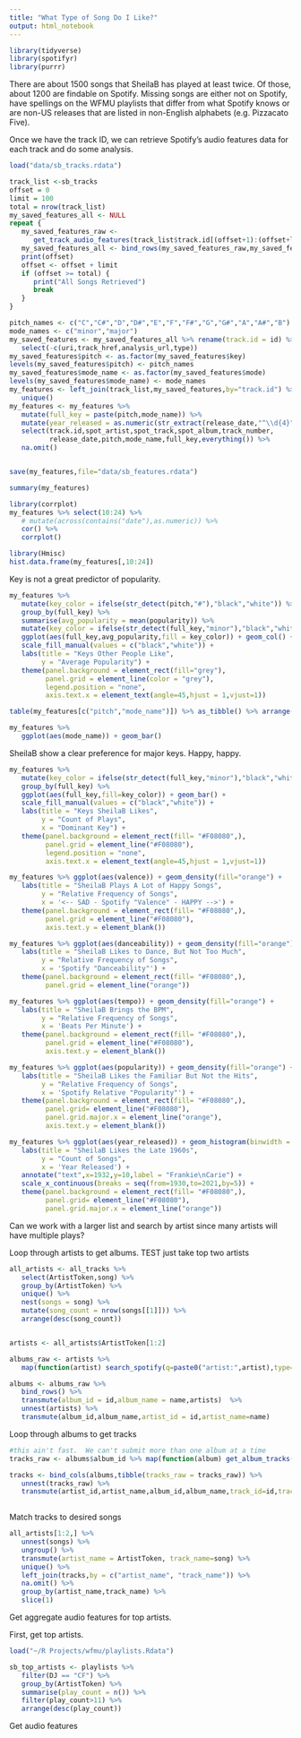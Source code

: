 ```yaml
---
title: "What Type of Song Do I Like?"
output: html_notebook
---
```


```r
library(tidyverse)
library(spotifyr)
library(purrr)
```

There are about 1500 songs that SheilaB has played at least twice. Of those, about 1200 are findable on Spotify.  Missing songs are either not on Spotify, have spellings on the WFMU playlists that differ from what Spotify knows or are non-US releases that are listed in non-English alphabets (e.g. Pizzacato Five).

Once we have the track ID, we can retrieve Spotify's audio features data for each track and do some analysis.



```r
load("data/sb_tracks.rdata")
```


```r
track_list <-sb_tracks
offset = 0
limit = 100
total = nrow(track_list)
my_saved_features_all <- NULL
repeat {
   my_saved_features_raw <-
      get_track_audio_features(track_list$track.id[(offset+1):(offset+limit)])
   my_saved_features_all <- bind_rows(my_saved_features_raw,my_saved_features_all)
   print(offset)
   offset <- offset + limit
   if (offset >= total) {
      print("All Songs Retrieved")
      break
   }
}
```


```r
pitch_names <- c("C","C#","D","D#","E","F","F#","G","G#","A","A#","B")
mode_names <- c("minor","major")
my_saved_features <- my_saved_features_all %>% rename(track.id = id) %>% 
   select(-c(uri,track_href,analysis_url,type))
my_saved_features$pitch <- as.factor(my_saved_features$key)
levels(my_saved_features$pitch) <- pitch_names
my_saved_features$mode_name <- as.factor(my_saved_features$mode)
levels(my_saved_features$mode_name) <- mode_names
my_features <- left_join(track_list,my_saved_features,by="track.id") %>% 
   unique() 
my_features <- my_features %>% 
   mutate(full_key = paste(pitch,mode_name)) %>% 
   mutate(year_released = as.numeric(str_extract(release_date,"^\\d{4}"))) %>% 
   select(track.id,spot_artist,spot_track,spot_album,track_number,
          release_date,pitch,mode_name,full_key,everything()) %>% 
   na.omit()


save(my_features,file="data/sb_features.rdata")

```

```r
summary(my_features)
```
```r
library(corrplot)
my_features %>% select(10:24) %>% 
   # mutate(across(contains("date"),as.numeric)) %>% 
   cor() %>% 
   corrplot()
```

```r
library(Hmisc)
hist.data.frame(my_features[,10:24])
```


Key is not a great predictor of popularity.
```r
my_features %>% 
   mutate(key_color = ifelse(str_detect(pitch,"#"),"black","white")) %>% 
   group_by(full_key) %>% 
   summarise(avg_popularity = mean(popularity)) %>% 
   mutate(key_color = ifelse(str_detect(full_key,"minor"),"black","white")) %>% 
   ggplot(aes(full_key,avg_popularity,fill = key_color)) + geom_col() +
   scale_fill_manual(values = c("black","white")) +
   labs(title = "Keys Other People Like",
        y = "Average Popularity") + 
   theme(panel.background = element_rect(fill="grey"),
         panel.grid = element_line(color = "grey"),
         legend.position = "none",
         axis.text.x = element_text(angle=45,hjust = 1,vjust=1))

```

```r
table(my_features[c("pitch","mode_name")]) %>% as_tibble() %>% arrange(desc(n))
```

```r
my_features %>% 
   ggplot(aes(mode_name)) + geom_bar()
```

SheilaB show a clear preference for major keys. Happy, happy.
```r
my_features %>% 
   mutate(key_color = ifelse(str_detect(full_key,"minor"),"black","white")) %>% 
   group_by(full_key) %>% 
   ggplot(aes(full_key,fill=key_color)) + geom_bar() + 
   scale_fill_manual(values = c("black","white")) +
   labs(title = "Keys SheilaB Likes",
        y = "Count of Plays",
        x = "Dominant Key") + 
   theme(panel.background = element_rect(fill= "#F08080",),
         panel.grid = element_line("#F08080"),
         legend.position = "none",
         axis.text.x = element_text(angle=45,hjust = 1,vjust=1))


```
```r
my_features %>% ggplot(aes(valence)) + geom_density(fill="orange") +
   labs(title = "SheilaB Plays A Lot of Happy Songs",
        y = "Relative Frequency of Songs",
        x = '<-- SAD - Spotify "Valence" - HAPPY -->') + 
   theme(panel.background = element_rect(fill= "#F08080",),
         panel.grid = element_line("#F08080"),
         axis.text.y = element_blank())
```

```r
my_features %>% ggplot(aes(danceability)) + geom_density(fill="orange") +
   labs(title = "SheilaB Likes to Dance, But Not Too Much",
        y = "Relative Frequency of Songs",
        x = 'Spotify "Danceability"') + 
   theme(panel.background = element_rect(fill= "#F08080",),
         panel.grid = element_line("orange"))
```

```r
my_features %>% ggplot(aes(tempo)) + geom_density(fill="orange") +
   labs(title = "SheilaB Brings the BPM",
        y = "Relative Frequency of Songs",
        x = 'Beats Per Minute') + 
   theme(panel.background = element_rect(fill= "#F08080",),
         panel.grid = element_line("#F08080"),
         axis.text.y = element_blank())
```
```r
my_features %>% ggplot(aes(popularity)) + geom_density(fill="orange") +
   labs(title = "SheilaB Likes the Familiar But Not the Hits",
        y = "Relative Frequency of Songs",
        x = 'Spotify Relative "Popularity"') + 
   theme(panel.background = element_rect(fill= "#F08080",),
         panel.grid= element_line("#F08080"),
         panel.grid.major.x = element_line("orange"),
         axis.text.y = element_blank())
```
```r
my_features %>% ggplot(aes(year_released)) + geom_histogram(binwidth = 1,fill="orange") +
   labs(title = "SheilaB Likes the Late 1960s",
        y = "Count of Songs",
        x = 'Year Released') + 
   annotate("text",x=1932,y=10,label = "Frankie\nCarie") +
   scale_x_continuous(breaks = seq(from=1930,to=2021,by=5)) + 
   theme(panel.background = element_rect(fill= "#F08080",),
         panel.grid= element_line("#F08080"),
         panel.grid.major.x = element_line("orange"))
```

Can we work with a larger list and search by artist since many artists will have multiple plays?

Loop through artists to get albums. TEST just take top two artists
```r
all_artists <- all_tracks %>% 
   select(ArtistToken,song) %>% 
   group_by(ArtistToken) %>% 
   unique() %>% 
   nest(songs = song) %>% 
   mutate(song_count = nrow(songs[[1]])) %>% 
   arrange(desc(song_count))


artists <- all_artists$ArtistToken[1:2]

albums_raw <- artists %>% 
   map(function(artist) search_spotify(q=paste0("artist:",artist),type=c("album"),limit = 50))

albums <- albums_raw %>% 
   bind_rows() %>% 
   transmute(album_id = id,album_name = name,artists)  %>% 
   unnest(artists) %>% 
   transmute(album_id,album_name,artist_id = id,artist_name=name)

```
Loop through albums to get tracks

```r

#this ain't fast.  We can't submit more than one album at a time
tracks_raw <- albums$album_id %>% map(function(album) get_album_tracks(album,limit = 50))

tracks <- bind_cols(albums,tibble(tracks_raw = tracks_raw)) %>% 
   unnest(tracks_raw) %>% 
   transmute(artist_id,artist_name,album_id,album_name,track_id=id,track_name = name)
   
```


Match tracks to desired songs
```r
all_artists[1:2,] %>% 
   unnest(songs) %>% 
   ungroup() %>% 
   transmute(artist_name = ArtistToken, track_name=song) %>% 
   unique() %>% 
   left_join(tracks,by = c("artist_name", "track_name")) %>% 
   na.omit() %>% 
   group_by(artist_name,track_name) %>% 
   slice(1)
```

Get aggregate audio features for top artists.

First, get top artists.
```r
load("~/R Projects/wfmu/playlists.Rdata")

sb_top_artists <- playlists %>%
   filter(DJ == "CF") %>% 
   group_by(ArtistToken) %>% 
   summarise(play_count = n()) %>% 
   filter(play_count>11) %>% 
   arrange(desc(play_count))

```
Get audio features
```r

```

